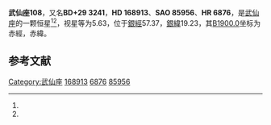 {{Starbox begin
| name = 武仙座108
}}
{{Starbox observe
| epoch = [[J2000.0|J2000.0]]
| constell = [[武仙座|武仙座]]<ref name=SIMBAD>{{cite web
 | url=http://simbad.u-strasbg.fr/simbad/sim-id?Ident=HR+6876
 | title=Pulsating variable Star
 | publisher=Centre de Données astronomiques de Strasbourg
 | work=SIMBAD
 | accessdate=2012-07-13
 | archive-date=2016-03-17
 | archive-url=https://web.archive.org/web/20160317133916/http://simbad.u-strasbg.fr/simbad/sim-id?Ident=HR+6876
 | dead-url=no
 }}</ref><ref name=DATA>{{cite web
 | url=http://vizier.u-strasbg.fr/viz-bin/VizieR-5?-out.add=.&-source=5050&-corr=PK=HR&-out.max=9999&HR=6876
 | title=VizieR Detailed Page
 | accessdate=2012-07-13
 | archive-date=2016-03-05
 | archive-url=https://web.archive.org/web/20160305050050/http://vizier.u-strasbg.fr/viz-bin/VizieR-5?-out.add=.&-source=5050&-corr=PK=HR&-out.max=9999&HR=6876
 | dead-url=no
 }}</ref>
| 星官 = 
| ra = {{RA|18|20|57.1}}<ref name=SIMBAD /><ref name=DATA />
| dec = {{DEC|+29|51|32}}<ref name=SIMBAD /><ref name=DATA />
| appmag_v = 5.63<ref name=SIMBAD /><ref name=DATA />
}}
{{Starbox character
| class = A5m<ref name=SIMBAD /><ref name=DATA />
| b-v = 0.21<ref name=SIMBAD /><ref name=DATA />
| u-b = 0.03<ref name=SIMBAD /><ref name=DATA />
| r-i = 0.11<ref name=SIMBAD /><ref name=DATA />
| variable = 
}}
{{Starbox astrometry
| radial_v = 0.03
| prop_mo_ra = -20
| parallax = 0.013
| p_error = 
}}
{{Starbox catalog
| names =BD+29 3241，[[SAO星表|SAO]] 85956，[[HD星表|HD]] 168913，[[HR星表|HR]] 6876}}
{{Starbox reference |Simbad=HR+6876}}
{{Starbox end}}

'''武仙座108'''，又名'''BD+29 3241'''，'''HD 168913'''、'''SAO 85956'''、'''HR 6876'''，是[[武仙座|武仙座]]的一颗恒星<ref name=SIMBAD /><ref name=DATA />，视星等为5.63，位于[[銀道座標系|銀經]]57.37，[[銀道座標系|銀緯]]19.23，其[[B1900.0|B1900.0]]坐标为赤經{{RA|18|17|5.9}}，赤緯{{DEC|+29|19.23|41}}。

== 参考文献 ==
{{reflist}}

{{star-stub}}

{{武仙座恒星}}
[[Category:武仙座|Category:武仙座]]
[[Category:HD和HDE天體|168913]]
[[Category:HR天體|6876]]
[[Category:SAO天體|85956]]